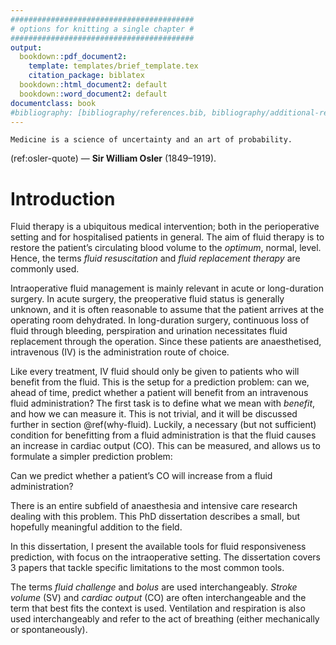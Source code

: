 ```yaml
---
#########################################
# options for knitting a single chapter #
#########################################
output:
  bookdown::pdf_document2:
    template: templates/brief_template.tex
    citation_package: biblatex
  bookdown::html_document2: default
  bookdown::word_document2: default
documentclass: book
#bibliography: [bibliography/references.bib, bibliography/additional-references.bib]
---
```



```block
Medicine is a science of uncertainty and an art of probability.
```
(ref:osler-quote) --- **Sir William Osler** (1849--1919).

<!-- 
Notes for adding an opening quote in PDF output:
i) add the reference for the quote with the chunk option quote_author="my author name",
ii) include=knitr::opts_knit$get('rmarkdown.pandoc.to') == 'latex' means that these quotes are only included when output is latex (in HTML output, it would appear by the end of the previous page)
iii) You can't use markdown syntax inside chunk options, so if you want to e.g. italicise a book name in the quote reference use a 'text reference': Create a named piece of text with '(ref:label-name) My text', then link to this in the chunk option with quote_author='(ref:label-name)'
-->

# Introduction

Fluid therapy is a ubiquitous medical intervention; both in the perioperative setting and for hospitalised patients in general. The aim of fluid therapy is to restore the patient's circulating blood volume to the *optimum*, normal, level. Hence, the terms *fluid resuscitation* and *fluid replacement therapy* are commonly used. 

Intraoperative fluid management is mainly relevant in acute or long-duration surgery. 
In acute surgery, the preoperative fluid status is generally unknown, and it is often reasonable to assume that the patient arrives at the operating room dehydrated. 
In long-duration surgery, continuous loss of fluid through bleeding, perspiration and urination necessitates fluid replacement through the operation. Since these patients are anaesthetised, intravenous (IV) is the administration route of choice.

Like every treatment, IV fluid should only be given to patients who will benefit from the fluid. 
This is the setup for a prediction problem: can we, ahead of time, predict whether a patient will benefit from an intravenous fluid administration? 
The first task is to define what we mean with *benefit*, and how we can measure it. This is not trivial, and it will be discussed further in section \@ref(why-fluid). 
Luckily, a necessary (but not sufficient) condition for benefitting from a fluid administration is that the fluid causes an increase in cardiac output (CO). 
This can be measured, and allows us to formulate a simpler prediction problem: 

Can we predict whether a patient’s CO will increase from a fluid administration? 

There is an entire subfield of anaesthesia and intensive care research dealing with this problem.
This PhD dissertation describes a small, but hopefully meaningful addition to the field.

In this dissertation, I present the available tools for fluid responsiveness prediction, with focus on the intraoperative setting. The dissertation covers 3 papers that tackle specific limitations to the most common tools.  

The terms *fluid challenge* and *bolus* are used interchangeably. *Stroke volume* (SV) and *cardiac output* (CO) are often interchangeable and the term that best fits the context is used. Ventilation and respiration is also used interchangeably and refer to the act of breathing (either mechanically or spontaneously). 
 

